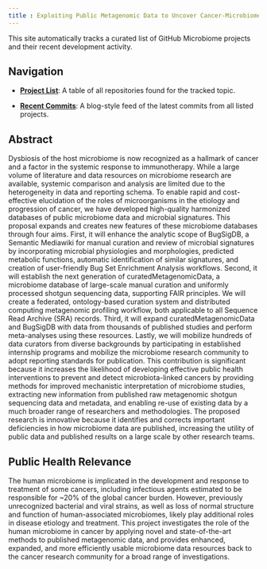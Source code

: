 ```yaml
---
title : Exploiting Public Metagenomic Data to Uncover Cancer-Microbiome Relationships
---
```

This site automatically tracks a curated list of GitHub Microbiome projects and their recent development activity.

## Navigation

* **[Project List](./projects.html)**: A table of all repositories found for the tracked topic.

* **[Recent Commits](./commit_log.html)**: A blog-style feed of the latest commits from all listed projects.

## Abstract
 Dysbiosis of the host microbiome is now recognized as a hallmark of cancer and a factor in the systemic response to immunotherapy. While a large volume of literature and data resources on microbiome research are available, systemic comparison and analysis are limited due to the heterogeneity in data and reporting schema. To enable rapid and cost-effective elucidation of the roles of microorganisms in the etiology and progression of cancer, we have developed high-quality harmonized databases of public microbiome data and microbial signatures. This proposal expands and creates new features of these microbiome databases through four aims. First, it will enhance the analytic scope of BugSigDB, a Semantic Mediawiki for manual curation and review of microbial signatures by incorporating microbial physiologies and morphologies, predicted metabolic functions, automatic identification of similar signatures, and creation of user-friendly Bug Set Enrichment Analysis workflows. Second, it will establish the next generation of curatedMetagenomicData, a microbiome database of large-scale manual curation and uniformly processed shotgun sequencing data, supporting FAIR principles. We will create a federated, ontology-based curation system and distributed computing metagenomic profiling workflow, both applicable to all Sequence Read Archive (SRA) records. Third, it will expand curatedMetagenomicData and BugSigDB with data from thousands of published studies and perform meta-analyses using these resources. Lastly, we will mobilize hundreds of data curators from diverse backgrounds by participating in established internship programs and mobilize the microbiome research community to adopt reporting standards for publication. This contribution is significant because it increases the likelihood of developing effective public health interventions to prevent and detect microbiota-linked cancers by providing methods for improved mechanistic interpretation of microbiome studies, extracting new information from published raw metagenomic shotgun sequencing data and metadata, and enabling re-use of existing data by a much broader range of researchers and methodologies. The proposed research is innovative because it identifies and corrects important deficiencies in how microbiome data are published, increasing the utility of public data and published results on a large scale by other research teams.

## Public Health Relevance
The human microbiome is implicated in the development and response to treatment of some cancers, including infectious agents estimated to be responsible for ~20% of the global cancer burden. However, previously unrecognized bacterial and viral strains, as well as loss of normal structure and function of human-associated microbiomes, likely play additional roles in disease etiology and treatment. This project investigates the role of the human microbiome in cancer by applying novel and state-of-the-art methods to published metagenomic data, and provides enhanced, expanded, and more efficiently usable microbiome data resources back to the cancer research community for a broad range of investigations.
